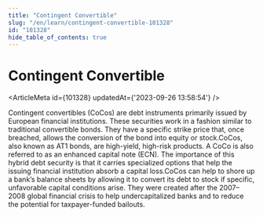 ```yaml
---
title: "Contingent Convertible"
slug: "/en/learn/contingent-convertible-101328"
id: "101328"
hide_table_of_contents: true
---
```



# Contingent Convertible

<ArticleMeta id={101328} updatedAt={'2023-09-26 13:58:54'} />
<div className='border-solid border-b border-t-0 my-4 border-[var(--ifm-color-gray-300)]' />

Contingent convertibles (CoCos) are debt instruments primarily issued by European financial institutions. These securities work in a fashion similar to traditional convertible bonds. They have a specific strike price that, once breached, allows the conversion of the bond into equity or stock.CoCos, also known as AT1 bonds, are high-yield, high-risk products. A CoCo is also referred to as an enhanced capital note (ECN). The importance of this hybrid debt security is that it carries specialized options that help the issuing financial institution absorb a capital loss.CoCos can help to shore up a bank’s balance sheets by allowing it to convert its debt to stock if specific, unfavorable capital conditions arise. They were created after the 2007–2008 global financial crisis to help undercapitalized banks and to reduce the potential for taxpayer-funded bailouts.
